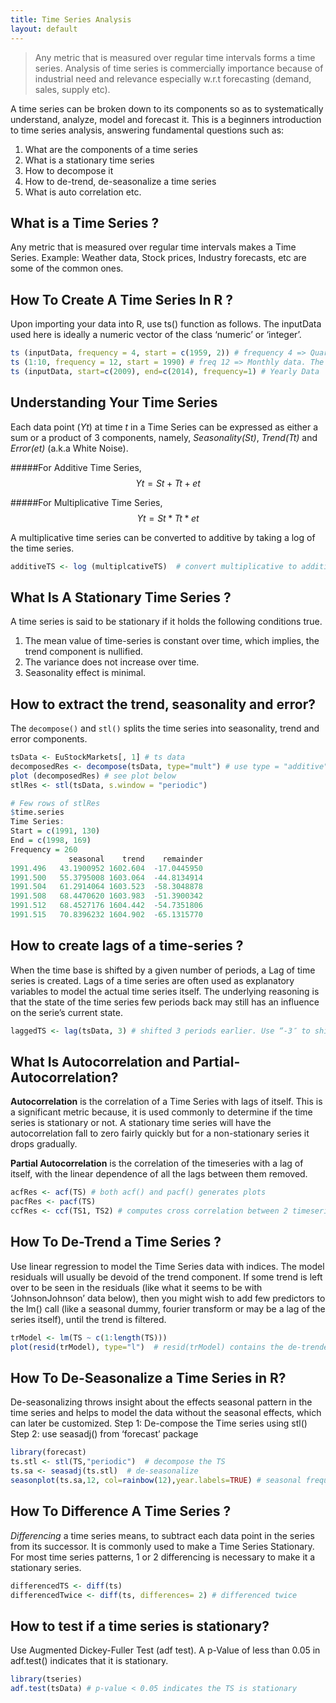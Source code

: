 ```yaml
---
title: Time Series Analysis
layout: default
---
```


> Any metric that is measured over regular time intervals forms a time series. Analysis of time series is commercially importance because of industrial need and relevance especially w.r.t forecasting (demand, sales, supply etc). 

A time series can be broken down to its components so as to systematically understand, analyze, model and forecast it. This is a beginners introduction to time series analysis, answering fundamental questions such as: 

1. What are the components of a time series
1. What is a stationary time series
1. How to decompose it
1. How to de-trend, de-seasonalize a time series
1. What is auto correlation etc.

## What is a Time Series ?

Any metric that is measured over regular time intervals makes a Time Series. Example: Weather data, Stock prices, Industry forecasts, etc are some of the common ones.

## How To Create A Time Series In R ?

Upon importing your data into R, use ts() function as follows. The inputData used here is ideally a numeric vector of the class ‘numeric’ or ‘integer’.

```r
ts (inputData, frequency = 4, start = c(1959, 2)) # frequency 4 => Quarterly Data
ts (1:10, frequency = 12, start = 1990) # freq 12 => Monthly data. The start and end params are optional.
ts (inputData, start=c(2009), end=c(2014), frequency=1) # Yearly Data
```

## Understanding Your Time Series

Each data point $(Yt)$ at time $t$ in a Time Series can be expressed as either a sum or a product of 3 components, namely, _Seasonality(St)_, _Trend(Tt)_ and _Error(et)_ (a.k.a White Noise).

#####For Additive Time Series,
               $$Yt = St + Tt + et$$

#####For Multiplicative Time Series,
               $$Yt = St * Tt * et$$

A  multiplicative time series can be converted to additive by taking a log of the time series.

```r
additiveTS <- log (multiplcativeTS)  # convert multiplicative to additive time series
```
 
## What Is A Stationary Time Series ?
A time series is said to be stationary if it holds the following conditions true.

1. The mean value of time-series is constant over time, which implies, the trend component is nullified.
1. The variance does not increase over time.
1. Seasonality effect is minimal.

## How to extract the trend, seasonality and error?
The `decompose()` and `stl()` splits the time series into seasonality, trend and error components.

```r
tsData <- EuStockMarkets[, 1] # ts data
decomposedRes <- decompose(tsData, type="mult") # use type = "additive" for additive components
plot (decomposedRes) # see plot below
stlRes <- stl(tsData, s.window = "periodic")

# Few rows of stlRes
$time.series
Time Series:
Start = c(1991, 130) 
End = c(1998, 169) 
Frequency = 260 
             seasonal    trend    remainder
1991.496   43.1900952 1602.604  -17.0445950
1991.500   55.3795008 1603.064  -44.8134914
1991.504   61.2914064 1603.523  -58.3048878
1991.508   68.4470620 1603.983  -51.3900342
1991.512   68.4527176 1604.442  -54.7351806
1991.515   70.8396232 1604.902  -65.1315770
```
 
## How to create lags of a time-series ?

When the time base is shifted by a given number of periods, a Lag of time series is created. Lags of a time series are often used as explanatory variables to model the actual time series itself. The underlying reasoning is that the state of the time series few periods back may still has an influence on the serie’s current state.

```r
laggedTS <- lag(tsData, 3) # shifted 3 periods earlier. Use “-3″ to shift by 3 periods forward (later).
```

## What Is Autocorrelation and Partial-Autocorrelation?

__Autocorrelation__ is the correlation of a Time Series with lags of itself. This is a significant metric because, it is used commonly to determine if the time series is stationary or not. A stationary time series will have the autocorrelation fall to zero fairly quickly but for a non-stationary series it drops gradually.

__Partial Autocorrelation__ is the correlation of the timeseries with a lag of itself, with the linear dependence of all the lags between them removed.

```r
acfRes <- acf(TS) # both acf() and pacf() generates plots
pacfRes <- pacf(TS)
ccfRes <- ccf(TS1, TS2) # computes cross correlation between 2 timeseries.
```

## How To De-Trend a Time Series ?

Use linear regression to model the Time Series data with indices. The model residuals will usually be devoid of the trend component. If some trend is left over to be seen in the residuals (like what it seems to be with ‘JohnsonJohnson’ data below), then you might wish to add few predictors to the lm() call (like a seasonal dummy, fourier transform or may be a lag of the series itself), until the trend is filtered.

```r
trModel <- lm(TS ~ c(1:length(TS)))
plot(resid(trModel), type="l")  # resid(trModel) contains the de-trended series.
```

## How To De-Seasonalize a Time Series in R?
De-seasonalizing throws insight about the effects seasonal pattern in the time series and helps to model the data without the seasonal effects, which can later be customized.
Step 1: De-compose the Time series using stl()
Step 2: use seasadj() from ‘forecast’ package

```r
library(forecast)
ts.stl <- stl(TS,"periodic")  # decompose the TS
ts.sa <- seasadj(ts.stl)  # de-seasonalize
seasonplot(ts.sa,12, col=rainbow(12),year.labels=TRUE) # seasonal frequency set as 12 for monthly data.
```

## How To Difference A Time Series ?

_Differencing_ a time series means, to subtract each data point in the series from its successor. It is commonly used to make a Time Series Stationary. For most time series patterns, 1 or 2 differencing is necessary to make it a stationary series.

```r
differencedTS <- diff(ts)
differencedTwice <- diff(ts, differences= 2) # differenced twice
```

## How to test if a time series is stationary?
Use Augmented Dickey-Fuller Test (adf test). A p-Value of less than 0.05 in adf.test() indicates that it is stationary.

```r
library(tseries)
adf.test(tsData) # p-value < 0.05 indicates the TS is stationary
```
